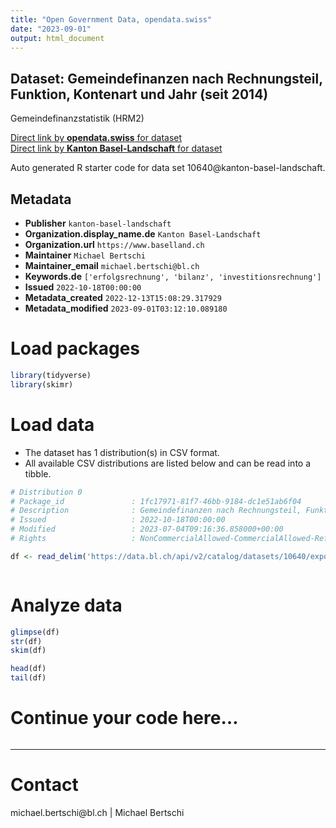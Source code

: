 ```yaml
---
title: "Open Government Data, opendata.swiss"
date: "2023-09-01"
output: html_document
---
```


## Dataset: Gemeindefinanzen nach Rechnungsteil, Funktion, Kontenart und Jahr (seit 2014)

Gemeindefinanzstatistik (HRM2)

[Direct link by **opendata.swiss** for dataset](https://opendata.swiss/de/dataset/gemeindefinanzen-nach-rechnungsteil-funktion-kontenart-und-jahr-ab-2014)<br>
[Direct link by **Kanton Basel-Landschaft** for dataset](https://data.bl.ch/explore/dataset/10640/)

Auto generated R starter code for data set 10640@kanton-basel-landschaft.

## Metadata

- **Publisher** `kanton-basel-landschaft`
- **Organization.display_name.de** `Kanton Basel-Landschaft`
- **Organization.url** `https://www.baselland.ch`
- **Maintainer** `Michael Bertschi`
- **Maintainer_email** `michael.bertschi@bl.ch`
- **Keywords.de** `['erfolgsrechnung', 'bilanz', 'investitionsrechnung']`
- **Issued** `2022-10-18T00:00:00`
- **Metadata_created** `2022-12-13T15:08:29.317929`
- **Metadata_modified** `2023-09-01T03:12:10.089180`


# Load packages

```r

library(tidyverse)
library(skimr)

```

# Load data

-   The dataset has 1 distribution(s) in CSV format.
-   All available CSV distributions are listed below and can be read into a tibble.

```r

# Distribution 0
# Package_id               : 1fc17971-81f7-46bb-9184-dc1e51ab6f04
# Description              : Gemeindefinanzen nach Rechnungsteil, Funktion, Kontenart und Jahr (seit 2014) (csv)
# Issued                   : 2022-10-18T00:00:00
# Modified                 : 2023-07-04T09:16:36.858000+00:00
# Rights                   : NonCommercialAllowed-CommercialAllowed-ReferenceRequired

df <- read_delim('https://data.bl.ch/api/v2/catalog/datasets/10640/exports/csv')



```

# Analyze data

```r

glimpse(df)
str(df)
skim(df)

head(df)
tail(df)

```

# Continue your code here...

```r

```

------------------------------------------------------------------------

# Contact

michael.bertschi@bl.ch | Michael Bertschi
